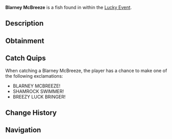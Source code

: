 {{FishInfobox
|image          = Blarney McBreeze.png
|rarity         = Limited
|sea            = First Sea
|location       = [[Lucky Event]]
|sublocation    = 
|sources        = Fishing Rod
|radar_location = 
|prog_speed     = -65
|xp             = 2200
|weather        = Rain
|time           = 
|season         = Spring
|bait           = Lucky
|base_weight    = 160
|base_value     = 5500
|weight_range   = 95
|base_chance    = 3
|base_resil     = 10
}}
'''Blarney McBreeze''' is a {{Rarity|Limited}} fish found in within the [[Lucky Event]].

== Description ==
{{Description|A sleek blue fish that rides warm currents, its scales sparkle like shamrocks. A St. Patrick's breezy delight!|Bestiary Entry}}

== Obtainment ==
{{Description|Appears randomly in Lucky Event pools, lured by a rainbow glow.|Bestiary Hint}}
{{Fish Availability|
Lucky Event/Blarney McBreeze
|top_rods      = 
Leviathan's Fang Rod\18763.66\51073.85;
Free Spirit Rod\16939.98\52164.04;
Great Rod of Oscar\16069.71\36531.15;
Azure Of Lagoon\15401.87\41400.87;
Astralhook Rod\15241.1\36553.44;
Resourceful Rod\11325.08\26686.55;
Destiny Rod\11656.43\27007.01;
Trident Rod\14207.29\45735.88;
No-Life Rod\14585.96\37857.44;
Fischer's Rod\6749.03\22203.71;
Plastic Rod\6787.42\22169.71;
Adventurer's Rod\10304.98\32141.57;
Ethereal Prism Rod\15177.02\36533.89;
Seraphic Rod\14868.71\37077.41;
Challenger's Rod\14115.06\36462.61;
Rod Of The Forgotten Fang\13468.01\33747.6;
Blazebringer Rod\12240.16\32237.62;
Rod Of The Depths\11653.38\29561.38;
Rod Of The Exalted One\11646.51\28575.74;
Zeus Rod\11346.44\29883.78;
Verdant Shear Rod\11318.31\30272.8;
Depthseeker Rod\10614.26\28716.56;
Avalanche Rod\9308.01\25082.92;
Volcanic Rod\8871.21\23364.63;
Steady Rod\3228.93\9483.1
|recommended   = Ethereal Prism Rod
}}

== Catch Quips ==
When catching a Blarney McBreeze, the player has a chance to make one of the following exclamations:
* BLARNEY MCBREEZE!
* SHAMROCK SWIMMER!
* BREEZY LUCK BRINGER!

== Change History ==
{{Change History|{{subst:Current Version}}}}

== Navigation ==
{{Fish Navbox|Lucky Event}}